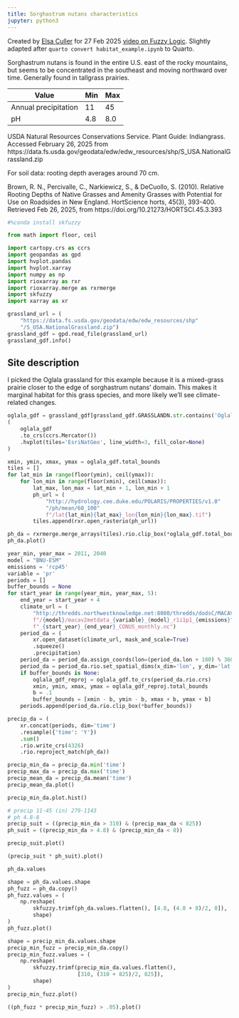 ```yaml
---
title: Sorghastrum nutans characteristics
jupyter: python3
---
```


Created by
[Elsa Culler](https://github.com/eculler)
for 27 Feb 2025
[video on Fuzzy Logic](https://cuboulder.zoom.us/rec/play/EnTi2FyvDddFKN86INR7iypERZ59IHE5xxZXSS3R9vQAjJ4RczjpwYqFa63JhF9Hdq1Dv9U1iVZX65Vw.qfKwpud-sV9GAqKp).
Slightly adapted after
`quarto convert habitat_example.ipynb` to Quarto.

Sorghastrum nutans is found in the entire U.S. east of the rocky mountains, but seems to be concentrated in the southeast and moving northward over time. Generally found in tallgrass prairies.


| Value | Min | Max |
| --- | --- | --- |
| Annual precipitation | 11 | 45 |
| pH | 4.8 | 8.0 |

USDA Natural Resources Conservations Service. Plant Guide: Indiangrass. Accessed February 26, 2025 from https://data.fs.usda.gov/geodata/edw/edw_resources/shp/S_USA.NationalGrassland.zip 

For soil data: rooting depth averages around 70 cm.

 Brown, R. N., Percivalle, C., Narkiewicz, S., & DeCuollo, S. (2010). Relative Rooting Depths of Native Grasses and Amenity Grasses with Potential for Use on Roadsides in New England. HortScience horts, 45(3), 393-400. Retrieved Feb 26, 2025, from https://doi.org/10.21273/HORTSCI.45.3.393


```python
#%conda install skfuzzy
```

```python
from math import floor, ceil

import cartopy.crs as ccrs
import geopandas as gpd
import hvplot.pandas
import hvplot.xarray
import numpy as np
import rioxarray as rxr
import rioxarray.merge as rxrmerge
import skfuzzy
import xarray as xr
```

```python
grassland_url = (
    "https://data.fs.usda.gov/geodata/edw/edw_resources/shp"
    "/S_USA.NationalGrassland.zip")
grassland_gdf = gpd.read_file(grassland_url)
grassland_gdf.info()
```

## Site description

I picked the Oglala grassland for this example because it is a mixed-grass prairie closer to the edge of sorghastrum nutans' domain. This makes it marginal habitat for this grass species, and more likely we'll see climate-related changes.

```python
oglala_gdf = grassland_gdf[grassland_gdf.GRASSLANDN.str.contains('Oglala')]
(
    oglala_gdf
    .to_crs(ccrs.Mercator())
    .hvplot(tiles='EsriNatGeo', line_width=3, fill_color=None)
)
```

```python
xmin, ymin, xmax, ymax = oglala_gdf.total_bounds
tiles = []
for lat_min in range(floor(ymin), ceil(ymax)):
    for lon_min in range(floor(xmin), ceil(xmax)):
        lat_max, lon_max = lat_min + 1, lon_min + 1
        ph_url = (
            "http://hydrology.cee.duke.edu/POLARIS/PROPERTIES/v1.0"
            "/ph/mean/60_100"
            f"/lat{lat_min}{lat_max}_lon{lon_min}{lon_max}.tif")
        tiles.append(rxr.open_rasterio(ph_url))

ph_da = rxrmerge.merge_arrays(tiles).rio.clip_box(*oglala_gdf.total_bounds)
ph_da.plot()
```

```python
year_min, year_max = 2011, 2040
model = "BNU-ESM"
emissions = 'rcp45'
variable = 'pr'
periods = []
buffer_bounds = None
for start_year in range(year_min, year_max, 5):
    end_year = start_year + 4
    climate_url = (
        "http://thredds.northwestknowledge.net:8080/thredds/dodsC/MACAV2"
        f"/{model}/macav2metdata_{variable}_{model}_r1i1p1_{emissions}"
        f"_{start_year}_{end_year}_CONUS_monthly.nc")
    period_da = (
        xr.open_dataset(climate_url, mask_and_scale=True)
        .squeeze()
        .precipitation)
    period_da = period_da.assign_coords(lon=(period_da.lon + 180) % 360 - 180)
    period_da = period_da.rio.set_spatial_dims(x_dim='lon', y_dim='lat')
    if buffer_bounds is None:
        oglala_gdf_reproj = oglala_gdf.to_crs(period_da.rio.crs)
        xmin, ymin, xmax, ymax = oglala_gdf_reproj.total_bounds
        b = .1
        buffer_bounds = [xmin - b, ymin - b, xmax + b, ymax + b]
    periods.append(period_da.rio.clip_box(*buffer_bounds))
```

```python
precip_da = (
    xr.concat(periods, dim='time')
    .resample({'time': 'Y'})
    .sum()
    .rio.write_crs(4326)
    .rio.reproject_match(ph_da))

precip_min_da = precip_da.min('time')
precip_max_da = precip_da.max('time')
precip_mean_da = precip_da.mean('time')
precip_mean_da.plot()
```

```python
precip_min_da.plot.hist()
```

```python
# precip 11-45 (in) 279-1143
# ph 4.8-8
precip_suit = ((precip_min_da > 310) & (precip_max_da < 825))
ph_suit = ((precip_min_da > 4.8) & (precip_min_da < 8))
```

```python
precip_suit.plot()
```

```python
(precip_suit * ph_suit).plot()
```

```python
ph_da.values
```

```python
shape = ph_da.values.shape
ph_fuzz = ph_da.copy()
ph_fuzz.values = (
    np.reshape(
        skfuzzy.trimf(ph_da.values.flatten(), [4.8, (4.8 + 8)/2, 8]),
        shape)
)
ph_fuzz.plot()
```

```python
shape = precip_min_da.values.shape
precip_min_fuzz = precip_min_da.copy()
precip_min_fuzz.values = (
    np.reshape(
        skfuzzy.trimf(precip_min_da.values.flatten(), 
                      [310, (310 + 825)/2, 825]),
        shape)
)
precip_min_fuzz.plot()
```

```python
((ph_fuzz * precip_min_fuzz) > .05).plot()
```


